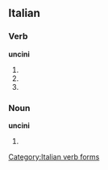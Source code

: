 ==Italian==

===Verb===
'''uncini'''

# {{form of|[[second-person|Second-person]] [[singular]] [[present tense]]|[[uncinare#Italian|uncinare]]|lang=Italian}}
# {{form of|[[first-person|First-person]] singular, second-person singular and [[third-person]] singular [[present subjunctive]]|uncinare#Italian|uncinare|lang=Italian}}
# {{form of|Third-person singular [[imperative]]|uncinare#Italian|uncinare|lang=Italian}}

===Noun===
'''uncini''' {{m}}

# {{plural of|[[uncino]]|lang=Italian}}

[[Category:Italian verb forms]]